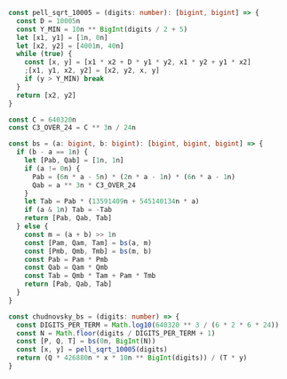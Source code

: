 ```ts
const pell_sqrt_10005 = (digits: number): [bigint, bigint] => {
  const D = 10005n
  const Y_MIN = 10n ** BigInt(digits / 2 + 5)
  let [x1, y1] = [1n, 0n]
  let [x2, y2] = [4001n, 40n]
  while (true) {
    const [x, y] = [x1 * x2 + D * y1 * y2, x1 * y2 + y1 * x2]
    ;[x1, y1, x2, y2] = [x2, y2, x, y]
    if (y > Y_MIN) break
  }
  return [x2, y2]
}

const C = 640320n
const C3_OVER_24 = C ** 3n / 24n

const bs = (a: bigint, b: bigint): [bigint, bigint, bigint] => {
  if (b - a == 1n) {
    let [Pab, Qab] = [1n, 1n]
    if (a != 0n) {
      Pab = (6n * a - 5n) * (2n * a - 1n) * (6n * a - 1n)
      Qab = a ** 3n * C3_OVER_24
    }
    let Tab = Pab * (13591409n + 545140134n * a)
    if (a & 1n) Tab = -Tab
    return [Pab, Qab, Tab]
  } else {
    const m = (a + b) >> 1n
    const [Pam, Qam, Tam] = bs(a, m)
    const [Pmb, Qmb, Tmb] = bs(m, b)
    const Pab = Pam * Pmb
    const Qab = Qam * Qmb
    const Tab = Qmb * Tam + Pam * Tmb
    return [Pab, Qab, Tab]
  }
}

const chudnovsky_bs = (digits: number) => {
  const DIGITS_PER_TERM = Math.log10(640320 ** 3 / (6 * 2 * 6 * 24))
  const N = Math.floor(digits / DIGITS_PER_TERM + 1)
  const [P, Q, T] = bs(0n, BigInt(N))
  const [x, y] = pell_sqrt_10005(digits)
  return (Q * 426880n * x * 10n ** BigInt(digits)) / (T * y)
}
```
